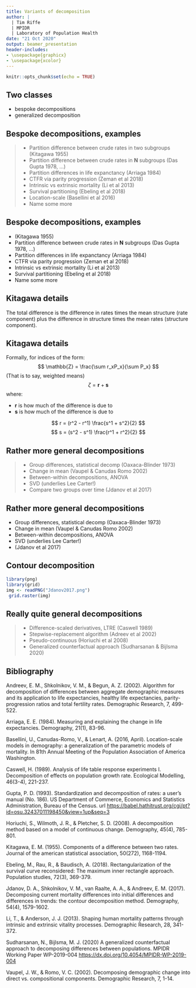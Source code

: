 ```yaml
---
title: Variants of decomposition
author: | 
  | Tim Riffe
  | MPIDR
  | Laboratory of Population Health
date: "21 Oct 2020"
output: beamer_presentation
header-includes:
- \usepackage{graphicx}
- \usepackage{xcolor}
---
```


```r
knitr::opts_chunk$set(echo = TRUE)
```

## Two classes

- bespoke decompositions
- generalized decomposition

## Bespoke decompositions, examples

>- Partition difference between crude rates in two subgroups (Kitagawa 1955)
>- Partition difference between crude rates in **N** subgroups (Das Gupta 1978, ...)
>- Partition differences in life expanctancy (Arriaga 1984)
>- CTFR via parity progression (Zeman et al 2018)
>- Intrinsic vs extrinsic mortality (Li et al 2013)
>- Survival partitioning (Ebeling et al 2018)
>- Location-scale (Basellini et al 2016)
>- Name some more

## Bespoke decompositions, examples

- \textcolor{red}{Partition difference between crude rates in two subgroups} (Kitagawa 1955)
- Partition difference between crude rates in **N** subgroups (Das Gupta 1978, ...)
- Partition differences in life expanctancy (Arriaga 1984)
- CTFR via parity progression (Zeman et al 2018)
- Intrinsic vs extrinsic mortality (Li et al 2013)
- Survival partitioning (Ebeling et al 2018)
- Name some more

## Kitagawa details

\begin{exampleblock}{}
  {\large Partition the difference in a \textbf{crude} rate into additive \textbf{rate} and \textbf{structure} components.}
\end{exampleblock}
\pause
The total difference is the difference in rates times the mean structure (rate component) plus the difference in structure times the mean rates (structure component).



## Kitagawa details

Formally, for indices of the form:
$$
\mathbb{Z} = \frac{\sum r_xP_x}{\sum P_x}
$$
(That is to say, weighted means)
\pause
$$ \zeta = \mathbf{r} + \mathbf{s}$$
\pause
where: 

- $\mathbf{r}$ is how much of the difference is due to \textbf{rates}
- $\mathbf{s}$ is how much of the difference is due to \textbf{structure} 
 
\pause
$$
r = (r^2 - r^1)  \frac{s^1 + s^2}{2}
$$
\pause
$$
s = (s^2 - s^1)  \frac{r^1 + r^2}{2}
$$

## Rather more general decompositions

>- Group differences, statistical decomp (Oaxaca-Blinder 1973)
>- Change in mean (Vaupel \& Canudas Romo 2002)
>- Between-within decompositions, ANOVA
>- SVD (underlies Lee Carter!)
>- Compare two groups over time (Jdanov et al 2017)

## Rather more general decompositions

- Group differences, statistical decomp (Oaxaca-Blinder 1973)
- Change in mean (Vaupel \& Canudas Romo 2002)
- Between-within decompositions, ANOVA
- SVD (underlies Lee Carter!)
- \textcolor{red}{Compare two groups over time} (Jdanov et al 2017)

## Contour decomposition

```r
library(png)
library(grid)
img <- readPNG("Jdanov2017.png")
 grid.raster(img)
```

## Really quite general decompositions

>- Difference-scaled derivatives, LTRE (Caswell 1989)
>- Stepwise-replacement algorithm (Adreev et al 2002)
>- Pseudo-continuous (Horiuchi et al 2008)
>- Generalized counterfactual approach (Sudharsanan \& Bijlsma 2020)

## Bibliography

\tiny
Andreev, E. M., Shkolnikov, V. M., & Begun, A. Z. (2002). Algorithm for decomposition of differences between aggregate demographic measures and its application to life expectancies, healthy life expectancies, parity-progression ratios and total fertility rates. Demographic Research, 7, 499-522.

Arriaga, E. E. (1984). Measuring and explaining the change in life expectancies. Demography, 21(1), 83-96.

Basellini, U., Canudas-Romo, V., & Lenart, A. (2016, April). Location-scale models in demography: a generalization of the parametric models of mortality. In 81th Annual Meeting of the Population Association of America Washington.

Caswell, H. (1989). Analysis of life table response experiments I. Decomposition of effects on population growth rate. Ecological Modelling, 46(3-4), 221-237.

Gupta, P. D. (1993). Standardization and decomposition of rates: a user's manual (No. 186). US Department of Commerce, Economics and Statistics Administration, Bureau of the Census. url [https://babel.hathitrust.org/cgi/pt?id=osu.32437011198450&view=1up&seq=3](https://babel.hathitrust.org/cgi/pt?id=osu.32437011198450&view=1up&seq=3) 

Horiuchi, S., Wilmoth, J. R., & Pletcher, S. D. (2008). A decomposition method based on a model of continuous change. Demography, 45(4), 785-801.

Kitagawa, E. M. (1955). Components of a difference between two rates. Journal of the american statistical association, 50(272), 1168-1194.

Ebeling, M., Rau, R., & Baudisch, A. (2018). Rectangularization of the survival curve reconsidered: The maximum inner rectangle approach. Population studies, 72(3), 369-379.

Jdanov, D. A., Shkolnikov, V. M., van Raalte, A. A., & Andreev, E. M. (2017). Decomposing current mortality differences into initial differences and differences in trends: the contour decomposition method. Demography, 54(4), 1579-1602.

Li, T., & Anderson, J. J. (2013). Shaping human mortality patterns through intrinsic and extrinsic vitality processes. Demographic Research, 28, 341-372.

Sudharsanan, N., Bijlsma, M. J. (2020) A generalized counterfactual approach to decomposing differences between populations. MPIDR Working Paper WP-2019-004 [https://dx.doi.org/10.4054/MPIDR-WP-2019-004](https://dx.doi.org/10.4054/MPIDR-WP-2019-004)

Vaupel, J. W., & Romo, V. C. (2002). Decomposing demographic change into direct vs. compositional components. Demographic Research, 7, 1-14.